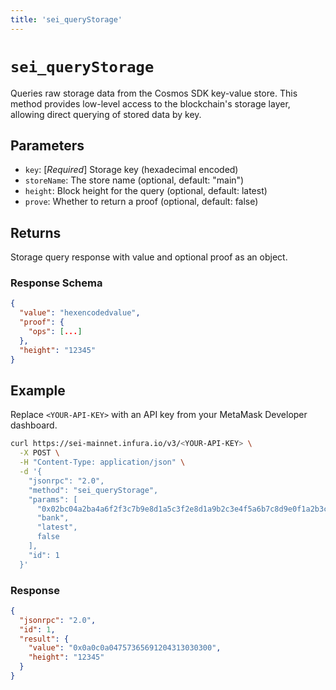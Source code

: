 ```yaml
---
title: 'sei_queryStorage'
---
```



# `sei_queryStorage`

Queries raw storage data from the Cosmos SDK key-value store. This method provides low-level access to the blockchain's storage layer, allowing direct querying of stored data by key. <CreditCost network="evm" method="sei_queryStorage" />

## Parameters

- `key`: [_Required_] Storage key (hexadecimal encoded)
- `storeName`: The store name (optional, default: "main")
- `height`: Block height for the query (optional, default: latest)
- `prove`: Whether to return a proof (optional, default: false)

## Returns

Storage query response with value and optional proof as an object.

### Response Schema

```json
{
  "value": "hexencodedvalue",
  "proof": {
    "ops": [...]
  },
  "height": "12345"
}
```

## Example

Replace `<YOUR-API-KEY>` with an API key from your MetaMask Developer dashboard.

<Tabs>
  <TabItem value="curl">

```bash
curl https://sei-mainnet.infura.io/v3/<YOUR-API-KEY> \
  -X POST \
  -H "Content-Type: application/json" \
  -d '{
    "jsonrpc": "2.0",
    "method": "sei_queryStorage",
    "params": [
      "0x02bc04a2ba4a6f2f3c7b9e8d1a5c3f2e8d1a9b2c3e4f5a6b7c8d9e0f1a2b3c4d",
      "bank",
      "latest",
      false
    ],
    "id": 1
  }'
```

  </TabItem>
</Tabs>

### Response

```json
{
  "jsonrpc": "2.0",
  "id": 1,
  "result": {
    "value": "0x0a0c0a04757365691204313030300",
    "height": "12345"
  }
}
```
